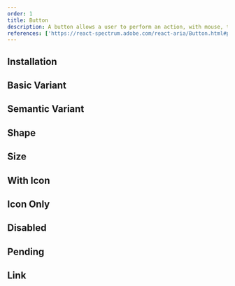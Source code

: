 ```yaml
---
order: 1
title: Button
description: A button allows a user to perform an action, with mouse, touch, and keyboard interactions.
references: ['https://react-spectrum.adobe.com/react-aria/Button.html#props']
---
```


## Installation
<Install component='button' />

## Basic Variant
<Demo center component='buttons/button/button-basic-demo' />


## Semantic Variant
<Demo center component='buttons/button/button-variant-demo' />

## Shape
<Demo center component='buttons/button/button-shape-demo' />

## Size
<Demo center component='buttons/button/button-size-demo' />

## With Icon
<Demo center component='buttons/button/button-icon-demo' />

## Icon Only
<Demo center component='buttons/button/button-icon-only-demo' />

## Disabled
<Demo center component='buttons/button/button-disabled-demo' />

## Pending
<Demo center component='buttons/button/button-loader-demo' />

## Link
<Demo center component='buttons/button/button-link-demo' />

